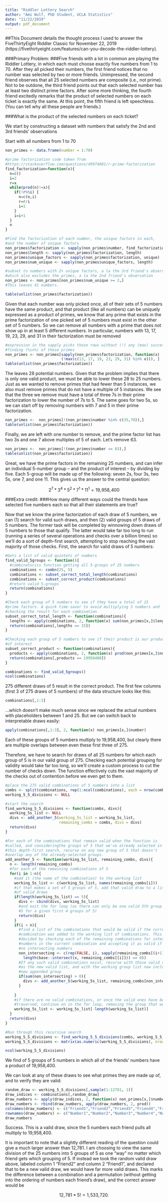 ```yaml
---
title: "Riddler Lottery Search"
author: "Ami Wulf, PhD Student, UCLA Statistics"
date: "11/22/2019"
output: pdf_document
---
```


##This Document details the thought process I used to answer the FiveThirtyEight Riddler Classic for November 22, 2019 (https://fivethirtyeight.com/features/can-you-decode-the-riddler-lottery). 

###Primary Problem:
###Five friends with a lot in common are playing the Riddler Lottery, in which each must choose exactly five numbers from 1 to 70. After they all picked their numbers, the first friend notices that no number was selected by two or more friends. Unimpressed, the second friend observes that all 25 selected numbers are composite (i.e., not prime). Not to be outdone, the third friend points out that each selected number has at least two distinct prime factors. After some more thinking, the fourth friend excitedly remarks that the product of selected numbers on each ticket is exactly the same. At this point, the fifth friend is left speechless. (You can tell why all these people are friends.)

###What is the product of the selected numbers on each ticket?

We start by constructing a dataset with numbers that satisfy the 2nd and 3rd friends' observations

Start with all numbers from 1 to 70
```r
non_primes <- data.frame(number = 1:70)

#prime factorization code taken from
#https://stackoverflow.com/questions/49974601/r-prime-factorization
find_factorization=function(x){
  n=c()
  i=2
  r=x
  while(prod(n)!=x){
    if(!r%%i) {
      n=c(n,i)
      r=r/i
      i=1
    }
    i=i+1
  }
  n
}

#Find the factorization of each number, the unique factors in each, 
#and the number of unique factors
non_primes$factorization <- sapply(non_primes$number, find_factorization)
non_primes$length <- sapply(non_primes$factorization, length)
non_primes$unique_factors <- sapply(non_primes$factorization, unique)
non_primes$num_unique <- sapply(non_primes$unique_factors, length)

#subset to numbers with 2+ unique factors, a la the 3rd friend's observation,
#which also excludes the primes, a la the 2nd friend's observation
non_primes <- non_primes[non_primes$num_unique >= 2,]
#This leaves 41 numbers.

table(unlist(non_primes$factorization))
```

Given that each number was only picked once, all of their sets of 5 numbers have the same product, and that product (like all numbers) can be uniquely expressed as a product of primes, we know that any prime that exists in the prime factorization of one picked set of 5 numbers must exist in the other set of 5 numbers. So we can remove all numbers with a prime that does not show up in at least 5 different numbers. In particular, numbers with 13, 17, 19, 23, 29, and 31 in their factorization must be removed

```r
#expression in the sapply picks those rows without (!) any (max) successful 
#finding (%in%) of those primes
non_primes <- non_primes[sapply(non_primes$factorization, function(x) 
                         (!max(c(13, 17, 19, 23, 29, 31) %in% x))), ]
table(unlist(non_primes$factorization))
```

The leaves 28 potential numbers. Given that the problem implies that there is only one valid product, we must be able to lower these 28  to 25 numbers. Just as we wanted to remove primes that had fewer than 5 instances, we also must remove primes that do not have a multiple of 5 instances. We see that the three we remove must have a total of three 7s in their prime factorization to lower the number of 7s to 5. The same goes for two 5s, so we can start off by removing numbers with 7 and 5 in their prime factorization.

```r
non_primes <-  non_primes[!(non_primes$number %in% c(35,70)),]
table(unlist(non_primes$factorization))
```

Finally, we are left with one number to remove, and the prime factor list has two 3s and one 7 above multiples of 5 of each. Let's remove 63.
```r
non_primes <-  non_primes[!(non_primes$number == 63),]
table(unlist(non_primes$factorization))
```

Great, we have the prime factors in the remaining 25 numbers, and can infer an individual 5-number group -- and the product of interest -- by dividing by five. Each 5-group will be made up of the following: seven 2s, four 3s, two 5s, one 7, and one 11. This gives us the answer to the central question:

$$2^7 * 3^4 * 5^2 * 7^1 * 11^1 = 19,\!958,\!400$$




###Extra credit: 
###How many different ways could the friends have selected five numbers each so that all their statements are true?

Now that we know the prime factorization of each draw of 5 numbers, we can (1) search for valid such draws, and then (2) valid groups of 5 draws of 5 numbers. The former task will be completed by winnowing down draws of 5 numbers to those that qualify. The latter would take far too long to run (running a series of several operations and checks over a billion times) so we'll do a sort of depth-first search, attempting to stop reaching the vast majority of those checks. First, the search for valid draws of 5 numbers:
```r
#Gets a list of valid quintets of numbers
find_valid_5groups <- function(){
  #combinatorics function getting all 5-groups of 25 numbers
  combinations <- combn(25, 5)
  combinations <- subset_correct_total_length(combinations)
  combinations <- subset_correct_product(combinations)
  #return valid 5-groups
  return(combinations)
}

#Check each group of 5 numbers to see if they have a total of 15
#prime factors. A quick time-saver to avoid multiplying 5 numbers and
#checking the result for each combination
subset_correct_total_length <- function(combinations){
  lengths <- apply(combinations, 2, function(x) sum(non_primes[x,]$length))
  return(combinations[,lengths == 15])
}

#Checking each group of 5 numbers to see if their product is our product 
#of interest
subset_correct_product <- function(combinations){
  products <- apply(combinations, 2, function(x) prod(non_primes[x,]$number))
  return(combinations[,products == 19958400])
}

combinations <- find_valid_5groups()
ncol(combinations)
```

275 different draws of 5 result in the correct product. The first few columns (first 3 of 275 draws of 5 numbers) of the data structure looks like this:
```r
combinations[,1:3]
```
...which doesn't make much sense since we replaced the actual numbers with placeholders between 1 and 25. But we can switch back to interpretable draws easily:
```r
apply(combinations[,1:3], 2, function(x) non_primes[x,]$number)
```
Each of these groups of 5 numbers multiply to 19,958,400, but clearly there are multiple overlaps between even these first three of 275.

Therefore, we have to search for draws of all 25 numbers for which each group of 5 is in our valid group of 275. Checking each potential grouping for validity would take far too long, so we'll create a custom process to cut the number of checks down. The function effectively cuts the vast majority of the checks out of contention before we even get to them.

```r
#place the 275 valid combinations of 5 numbers into a list
combs <- split(combinations, rep(1:ncol(combinations), each = nrow(combinations)))
working_5_5_divisions <- NULL

#start the search
find_working_5_5_divisions <- function(combs, divs){
  working_5s_list <- NULL
  divs <- add_another_5(working_5s_list = working_5s_list, 
                        remaining_combs = combs, divs = divs)
  return(divs)
}

#For each of the combinations that remain valid when the function is
#called, and consideringthe groups of 5 that we've already selected in 
#this depth-first search, recurse on any new group of 5 that doesn't 
#overlap any of the already-selected groups.
add_another_5 <- function(working_5s_list, remaining_combs, divs){
  n <- length(remaining_combs)
  #for each of the remaining combinations of 5
  for(i in 1:n){
    #add it (the name of the combination) to the working list
    working_5s_list <- c(working_5s_list, names(remaining_combs[i]))
    #if that makes a set of 5 groups of 5, add that valid draw to a list
    #of valid draws
    if(length(working_5s_list) == 5){
      divs <- cbind(divs, working_5s_list)
      #and exit the for loop (as there can only be one valid 5th group of
      #5 for a given first 4 groups of 5)
      return(divs)
    }
    if(i < n){
      #find a list of the combinations that would be valid if the current 
      #combination was added to the working list of combinations. This is 
      #decided by checking each of the remaining combinations for intersecting 
      #numbers in the current combination and accepting it as valid if there are 
      #no intersecting numbers
      non_intersecting <- c(rep(FALSE, i), sapply(remaining_combs[(i+1):n], function(x) 
        length(base::intersect(x, remaining_combs[[i]])) == 0))
      #If any such valid combinations exist, recurse with those valid combinations
      #as the new valid list, and with the working group list now including this
      #new appended group
      if(sum(non_intersecting) > 0){
        divs <- add_another_5(working_5s_list, remaining_combs[non_intersecting], divs)
      }
      
    }
    #if there are no valid combinations, or once the valid ones have been 
    #traversed, continue on in the for loop, removing the group that we appended
    working_5s_list <- working_5s_list[-length(working_5s_list)]
  }
  return(divs)
}

#Run through this recursive search
working_5_5_divisions <- find_working_5_5_divisions(combs, working_5_5_divisions)
working_5_5_divisions <- matrix(as.numeric(working_5_5_divisions), nrow = 5)

ncol(working_5_5_divisions)
```

We find \textbf{12,781 valid draws} of 5 groups of 5 numbers in which all of the friends' numbers have a product of 19,958,400.

We can look at any of these  draws to see what primes they are made up of, and to verify they are valid:
```r
random_draw <- working_5_5_divisions[,sample(1:12781, 1)]
draw_indices <- combinations[,random_draw]
draw_numbers <- apply(draw_indices, 2, function(x) non_primes[x,]$number)
draw_numbers <- rbind(draw_numbers, apply(draw_numbers, 2, prod))
colnames(draw_numbers) <- c("Friend1","Friend2","Friend3","Friend4","Friend5")
rownames(draw_numbers) <- c("Number1","Number2","Number3","Number4","Number5","Product")
draw_numbers
```

Success. This is a valid draw, since the 5 numbers each friend pulls all multiply to 19,958,400.


It is important to note that a slightly different reading of the question could give a much larger answer than 12,781. I am choosing to view the same division of the 25 numbers into 5 groups of 5 as one "way" no matter which friend gets which grouping of 5. If instead we took the random valid draw above, labeled column 1 "Friend2" and column 2 "Friend1", and declared that to be a new valid draw, we would have far more valid draws. This marks the difference between a combination and a permutation (without getting into the ordering of numbers \textit{within} each friend's draw), and the correct answer would be

$$12,\!781 * 5! = 1,\!533,\!720.$$
